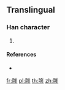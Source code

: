 {{character info/new}}
==Translingual==

===Han character===
{{Han char|rn=130|rad=肉|as=06|sn=10|four=|canj=BOQ}}

# {{defn|Han|sort=肉06}}

====References====
* {{Han ref|kx=0982.171|hdz=32067.191|uh=810C|ud=33036}}

[[fr:脌]]
[[pl:脌]]
[[th:脌]]
[[zh:脌]]